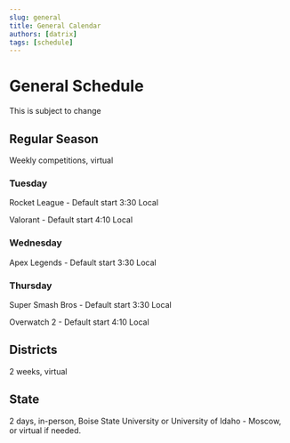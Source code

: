```yaml
---
slug: general
title: General Calendar
authors: [datrix]
tags: [schedule]
---
```


# General Schedule

This is subject to change

## Regular Season

Weekly competitions, virtual

### Tuesday

Rocket League - Default start 3:30 Local

Valorant - Default start 4:10 Local

### Wednesday

Apex Legends - Default start 3:30 Local

### Thursday

Super Smash Bros - Default start 3:30 Local

Overwatch 2 - Default start 4:10 Local

## Districts

2 weeks, virtual

## State

2 days, in-person, Boise State University or University of Idaho - Moscow, or virtual if needed.
